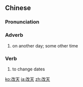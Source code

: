 ==Chinese==
{{zh-forms}}

===Pronunciation===
{{zh-pron
|m=gǎitiān,er=y
|c=goi2 tin1
|cat=adv,v
}}

===Adverb===
{{zh-adv}}

# on another day; some other time

===Verb===
{{zh-verb}}

# to change dates
#: {{zh-x|我們 '''改天''' 可以 嗎？|Can we take a '''rain check'''?}}

[[ko:改天]]
[[ja:改天]]
[[zh:改天]]